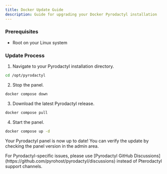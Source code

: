 ```yaml
---
title: Docker Update Guide
description: Guide for upgrading your Docker Pyrodactyl installation
---
```


### Prerequisites

- Root on your Linux system

### Update Process

1. Navigate to your Pyrodactyl installation directory.
  ```bash
  cd /opt/pyrodactyl
  ```

2. Stop the panel.
  ```bash
  docker compose down
  ```

3. Download the latest Pyrodactyl release.
  ```bash
  docker compose pull
  ```

4. Start the panel.
  ```bash
  docker compose up -d
  ```

Your Pyrodactyl panel is now up to date! You can verify the update by checking the panel version in the admin area.

<Callout type="info">
  For Pyrodactyl-specific issues, please use [Pyrodactyl GitHub Discussions](https://github.com/pyrohost/pyrodactyl/discussions) instead of Pterodactyl support channels.
</Callout>
